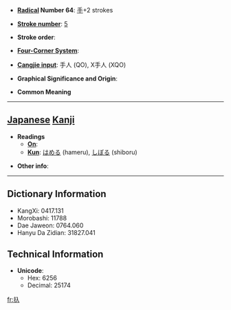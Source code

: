 * '''[[Wiktionary:Chinese radical index| Radical]] Number 64''': [[Wiktionary:Chinese radical index 手|手]]+2 strokes

* '''[[Wiktionary:Chinese total strokes index|Stroke number]]''': [[Wiktionary:Chinese total strokes index 5|5]]

* '''Stroke order''': 

* '''[[Wiktionary:Chinese four corner index|Four-Corner System]]''': 

* '''[[Wiktionary:Chinese Cangjie index|Cangjie input]]''': 手人 (QO), X手人 (XQO)

* '''Graphical Significance and Origin''': 

* '''Common Meaning'''

----

== [[Japanese]] [[Kanji]] ==

* '''Readings'''
** '''[[On]]''': 
** '''[[Kun]]''': [[はめる]] (hameru), [[しぼる]] (shiboru)

* '''Other info''':  

----

== Dictionary Information ==

* KangXi: 0417.131
* Morobashi: 11788
* Dae Jaweon: 0764.060
* Hanyu Da Zidian: 31827.041

== Technical Information ==

* '''Unicode''':
** Hex: 6256
** Decimal: 25174

[[fr:扖]]